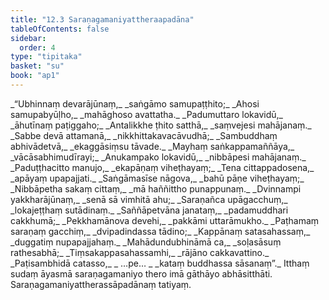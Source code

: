 ```yaml
---
title: "12.3 Saraṇagamaniyattheraapadāna"
tableOfContents: false
sidebar:
  order: 4
type: "tipitaka"
basket: "su"
book: "ap1"
---
```



<DynamicBreadcrumb />

<Division number="20" book="ap1">

<Paragraph number="1964" type="verses" book="ap1">
_“Ubhinnaṃ devarājūnaṃ,_  
_saṅgāmo samupaṭṭhito;_  
_Ahosi samupabyūḷho,_  
_mahāghoso avattatha._  

</Paragraph>

</Division>
<Division number="21" book="ap1">

<Paragraph number="1965" type="verses" book="ap1">
_Padumuttaro lokavidū,_  
_āhutīnaṃ paṭiggaho;_  
_Antalikkhe ṭhito satthā,_  
_saṃvejesi mahājanaṃ._  

</Paragraph>

</Division>
<Division number="22" book="ap1">

<Paragraph number="1966" type="verses" book="ap1">
_Sabbe devā attamanā,_  
_nikkhittakavacāvudhā;_  
_Sambuddhaṃ abhivādetvā,_  
_ekaggāsiṃsu tāvade._  

</Paragraph>

</Division>
<Division number="23" book="ap1">

<Paragraph number="1967" type="verses" book="ap1">
_Mayhaṃ saṅkappamaññāya,_  
_vācāsabhimudīrayi;_  
_Anukampako lokavidū,_  
_nibbāpesi mahājanaṃ._  

</Paragraph>

</Division>
<Division number="24" book="ap1">

<Paragraph number="1968" type="verses" book="ap1">
_Paduṭṭhacitto manujo,_  
_ekapāṇaṃ viheṭhayaṃ;_  
_Tena cittappadosena,_  
_apāyaṃ upapajjati._  

</Paragraph>

</Division>
<Division number="25" book="ap1">

<Paragraph number="1969" type="verses" book="ap1">
_Saṅgāmasīse nāgova,_  
_bahū pāṇe viheṭhayaṃ;_  
_Nibbāpetha sakaṃ cittaṃ,_  
_mā haññittho punappunaṃ._  

</Paragraph>

</Division>
<Division number="26" book="ap1">

<Paragraph number="1970" type="verses" book="ap1">
_Dvinnampi yakkharājūnaṃ,_  
_senā sā vimhitā ahu;_  
_Saraṇañca upāgacchuṃ,_  
_lokajeṭṭhaṃ sutādinaṃ._  

</Paragraph>

</Division>
<Division number="27" book="ap1">

<Paragraph number="1971" type="verses" book="ap1">
_Saññāpetvāna janataṃ,_  
_padamuddhari cakkhumā;_  
_Pekkhamānova devehi,_  
_pakkāmi uttarāmukho._  

</Paragraph>

</Division>
<Division number="28" book="ap1">

<Paragraph number="1972" type="verses" book="ap1">
_Paṭhamaṃ saraṇaṃ gacchiṃ,_  
_dvipadindassa tādino;_  
_Kappānaṃ satasahassaṃ,_  
_duggatiṃ nupapajjahaṃ._  

</Paragraph>

</Division>
<Division number="29" book="ap1">

<Paragraph number="1973" type="verses" book="ap1">
_Mahādundubhināmā ca,_  
_soḷasāsuṃ rathesabhā;_  
_Tiṃsakappasahassamhi,_  
_rājāno cakkavattino._  

</Paragraph>

</Division>
<Division number="30" book="ap1">

<Paragraph number="1974" type="verses" book="ap1">
_Paṭisambhidā catasso,_  
_ …pe… _  
_kataṃ buddhassa sāsanaṃ”._  

</Paragraph>

<Paragraph number="1975" book="ap1">
Itthaṃ sudaṃ āyasmā saraṇagamaniyo thero imā gāthāyo abhāsitthāti.

</Paragraph>
</Division>

<Paragraph number="1976" type="center" book="ap1">
Saraṇagamaniyattherassāpadānaṃ tatiyaṃ.
</Paragraph>